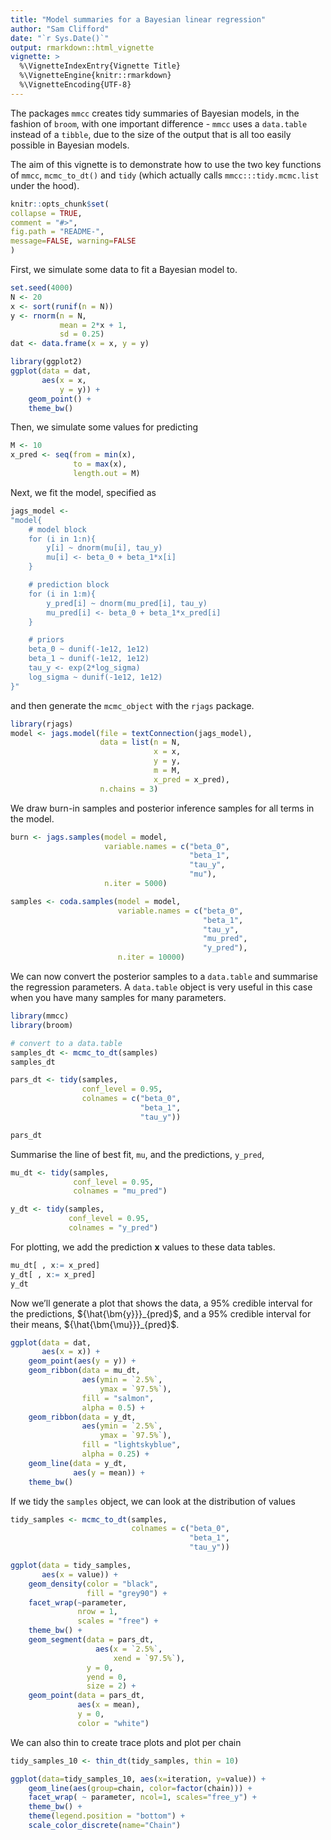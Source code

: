 ```yaml
---
title: "Model summaries for a Bayesian linear regression"
author: "Sam Clifford"
date: "`r Sys.Date()`"
output: rmarkdown::html_vignette
vignette: >
  %\VignetteIndexEntry{Vignette Title}
  %\VignetteEngine{knitr::rmarkdown}
  %\VignetteEncoding{UTF-8}
---
```


The packages `mmcc` creates tidy summaries of Bayesian models, in the fashion of `broom`, with one important difference - `mmcc` uses a `data.table` instead of a `tibble`, due to the size of the output that is all too easily possible in Bayesian models.
  
The aim of this vignette is to demonstrate how to use the two key functions of `mmcc`, `mcmc_to_dt()` and `tidy` (which actually calls `mmcc:::tidy.mcmc.list` under the hood).

```r
knitr::opts_chunk$set(
collapse = TRUE,
comment = "#>",
fig.path = "README-",
message=FALSE, warning=FALSE
)
```

First, we simulate some data to fit a Bayesian model to.

``` r
set.seed(4000)
N <- 20
x <- sort(runif(n = N))
y <- rnorm(n = N, 
           mean = 2*x + 1, 
           sd = 0.25)
dat <- data.frame(x = x, y = y)

library(ggplot2)
ggplot(data = dat,
       aes(x = x, 
           y = y)) +
    geom_point() +
    theme_bw()
```

Then, we simulate some values for predicting

``` r
M <- 10
x_pred <- seq(from = min(x), 
              to = max(x), 
              length.out = M)
```

Next, we fit the model, specified as

```r
jags_model <- 
"model{
    # model block
    for (i in 1:n){
        y[i] ~ dnorm(mu[i], tau_y)
        mu[i] <- beta_0 + beta_1*x[i]
    }

    # prediction block
    for (i in 1:m){
        y_pred[i] ~ dnorm(mu_pred[i], tau_y)
        mu_pred[i] <- beta_0 + beta_1*x_pred[i]
    }

    # priors
    beta_0 ~ dunif(-1e12, 1e12)
    beta_1 ~ dunif(-1e12, 1e12)
    tau_y <- exp(2*log_sigma)
    log_sigma ~ dunif(-1e12, 1e12)
}"
```

and then generate the `mcmc_object` with the `rjags` package.

``` r
library(rjags)
model <- jags.model(file = textConnection(jags_model),
                    data = list(n = N,
                                x = x,
                                y = y,
                                m = M,
                                x_pred = x_pred),
                    n.chains = 3)
```

We draw burn-in samples and posterior inference samples for all terms in the model.

``` r
burn <- jags.samples(model = model,
                     variable.names = c("beta_0", 
                                        "beta_1", 
                                        "tau_y", 
                                        "mu"),
                     n.iter = 5000)

samples <- coda.samples(model = model,
                        variable.names = c("beta_0", 
                                           "beta_1", 
                                           "tau_y", 
                                           "mu_pred", 
                                           "y_pred"),
                        n.iter = 10000)

```

We can now convert the posterior samples to a `data.table` and summarise the regression parameters. A `data.table` object is very useful in this case when you have many samples for many parameters.

``` r
library(mmcc)
library(broom)

# convert to a data.table
samples_dt <- mcmc_to_dt(samples)
samples_dt

pars_dt <- tidy(samples, 
                conf_level = 0.95, 
                colnames = c("beta_0", 
                             "beta_1", 
                             "tau_y"))

pars_dt
```

Summarise the line of best fit, `mu`, and the predictions, `y_pred`,

``` r
mu_dt <- tidy(samples, 
              conf_level = 0.95, 
              colnames = "mu_pred")

y_dt <- tidy(samples, 
             conf_level = 0.95, 
             colnames = "y_pred")
```

For plotting, we add the prediction $\boldsymbol{x}$ values to these data tables.

``` r
mu_dt[ , x:= x_pred]
y_dt[ , x:= x_pred]
y_dt
```

Now we'll generate a plot that shows the data, a 95% credible interval for the predictions, ${\hat{\bm{y}}}_{pred}$, and a 95% credible interval for their means, ${\hat{\bm{\mu}}}_{pred}$.

``` r
ggplot(data = dat,
       aes(x = x)) +
    geom_point(aes(y = y)) +
    geom_ribbon(data = mu_dt,
                aes(ymin = `2.5%`,
                    ymax = `97.5%`),
                fill = "salmon",
                alpha = 0.5) +
    geom_ribbon(data = y_dt,
                aes(ymin = `2.5%`,
                    ymax = `97.5%`),
                fill = "lightskyblue",
                alpha = 0.25) +
    geom_line(data = y_dt,
              aes(y = mean)) +
    theme_bw()
```

If we tidy the `samples` object, we can look at the distribution of values

``` r
tidy_samples <- mcmc_to_dt(samples, 
                           colnames = c("beta_0", 
                                        "beta_1", 
                                        "tau_y"))

ggplot(data = tidy_samples, 
       aes(x = value)) +
    geom_density(color = "black", 
                 fill = "grey90") +
    facet_wrap(~parameter,
               nrow = 1,
               scales = "free") +
    theme_bw() +
    geom_segment(data = pars_dt,
                   aes(x = `2.5%`,
                       xend = `97.5%`),
                 y = 0, 
                 yend = 0,
                 size = 2) +
    geom_point(data = pars_dt,
               aes(x = mean),
               y = 0,
               color = "white")
```

We can also thin to create trace plots and plot per chain

``` r
tidy_samples_10 <- thin_dt(tidy_samples, thin = 10)

ggplot(data=tidy_samples_10, aes(x=iteration, y=value)) +
    geom_line(aes(group=chain, color=factor(chain))) +
    facet_wrap( ~ parameter, ncol=1, scales="free_y") +
    theme_bw() +
    theme(legend.position = "bottom") +
    scale_color_discrete(name="Chain")
```
